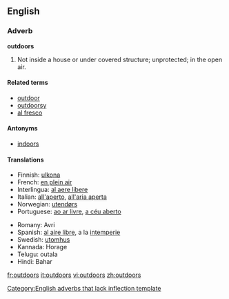 ==English==

===Adverb===
'''outdoors'''[[Category:English adverbs that lack inflection template]]

# Not inside a house or under covered structure; unprotected; in the open air.

====Related terms====
*[[outdoor]]
*[[outdoorsy]]
*[[al fresco]]

====Antonyms====
*[[indoors]]

====Translations====
{{top}}
*Finnish: [[ulkona]]
*French: [[en plein air]]
*Interlingua: [[al aere libere]]
*Italian: [[all'aperto]], [[all'aria aperta]]
*Norwegian: [[utendørs]]
*Portuguese: [[ao ar livre]], [[a céu aberto]]
{{mid}}
*Romany: Avri
*Spanish: [[al aire libre]], a la [[intemperie]]
*Swedish: [[utomhus]]
*Kannada: Horage
*Telugu: outala
*Hindi: Bahar
{{bottom}}

[[fr:outdoors]]
[[it:outdoors]]
[[vi:outdoors]]
[[zh:outdoors]]